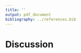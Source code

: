 ```yaml
---
title: ''
output: pdf_document
bibliography: ../references.bib
---
```


# Discussion

<!-- if report - diverse strategies -->
<!-- most (multiple) binned time averages: necessary for mixing chamber, but bbb has more information! -->
<!-- current practice is in contrast to recommendations (Robergs)! -->

<!-- variety of calculation intervals - different results (example)-->
<!-- comparing results for strategies -->

<!-- recommendation for choosing a strategy: ... -->

<!-- guidelines for reporting: ... -->
